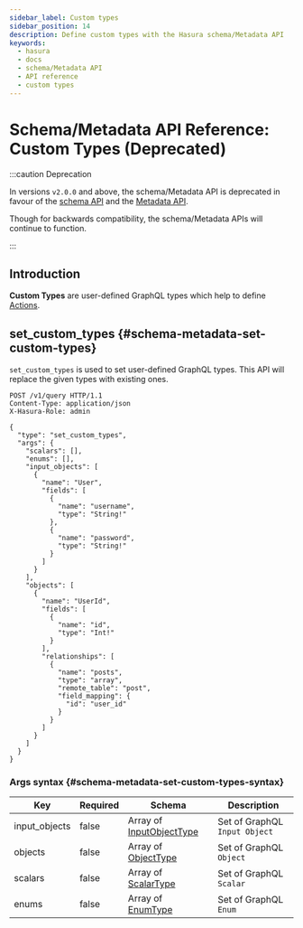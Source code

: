 ```yaml
---
sidebar_label: Custom types
sidebar_position: 14
description: Define custom types with the Hasura schema/Metadata API
keywords:
  - hasura
  - docs
  - schema/Metadata API
  - API reference
  - custom types
---
```


# Schema/Metadata API Reference: Custom Types (Deprecated)

:::caution Deprecation

In versions `v2.0.0` and above, the schema/Metadata API is deprecated in
favour of the [schema API](/api-reference/schema-api/index.mdx) and the
[Metadata API](/api-reference/metadata-api/index.mdx).

Though for backwards compatibility, the schema/Metadata APIs will
continue to function.

:::

## Introduction

**Custom Types** are user-defined GraphQL types which help to define
[Actions](/api-reference/schema-metadata-api/actions.mdx).

## set_custom_types {#schema-metadata-set-custom-types}

`set_custom_types` is used to set user-defined GraphQL types. This API
will replace the given types with existing ones.

```http
POST /v1/query HTTP/1.1
Content-Type: application/json
X-Hasura-Role: admin

{
  "type": "set_custom_types",
  "args": {
    "scalars": [],
    "enums": [],
    "input_objects": [
      {
        "name": "User",
        "fields": [
          {
            "name": "username",
            "type": "String!"
          },
          {
            "name": "password",
            "type": "String!"
          }
        ]
      }
    ],
    "objects": [
      {
        "name": "UserId",
        "fields": [
          {
            "name": "id",
            "type": "Int!"
          }
        ],
        "relationships": [
          {
            "name": "posts",
            "type": "array",
            "remote_table": "post",
            "field_mapping": {
              "id": "user_id"
            }
          }
        ]
      }
    ]
  }
}
```

### Args syntax {#schema-metadata-set-custom-types-syntax}

| Key           | Required | Schema                                                                     | Description                   |
| ------------- | -------- | -------------------------------------------------------------------------- | ----------------------------- |
| input_objects | false    | Array of [InputObjectType](/api-reference/syntax-defs.mdx#inputobjecttype) | Set of GraphQL `Input Object` |
| objects       | false    | Array of [ObjectType](/api-reference/syntax-defs.mdx#objecttype)           | Set of GraphQL `Object`       |
| scalars       | false    | Array of [ScalarType](/api-reference/syntax-defs.mdx#scalartype)           | Set of GraphQL `Scalar`       |
| enums         | false    | Array of [EnumType](/api-reference/syntax-defs.mdx#enumtype)               | Set of GraphQL `Enum`         |
